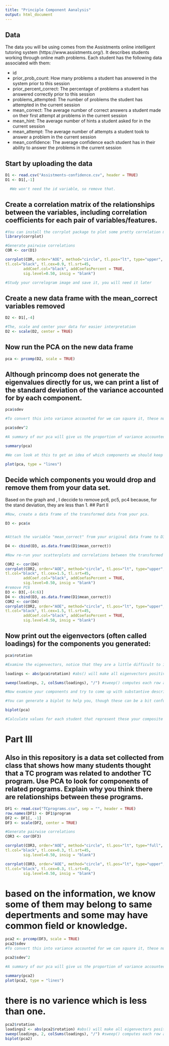 ```yaml
---
title: "Principle Component Aanalysis"
output: html_document
---
```

## Data
The data you will be using comes from the Assistments online intelligent tutoring system (https://www.assistments.org/). It describes students working through online math problems. Each student has the following data associated with them:

- id
- prior_prob_count: How many problems a student has answered in the system prior to this session
- prior_percent_correct: The percentage of problems a student has answered correctly prior to this session
- problems_attempted: The number of problems the student has attempted in the current session
- mean_correct: The average number of correct answers a student made on their first attempt at problems in the current session
- mean_hint: The average number of hints a student asked for in the current session
- mean_attempt: The average number of attempts a student took to answer a problem in the current session
- mean_confidence: The average confidence each student has in their ability to answer the problems in the current session

## Start by uploading the data
```r
D1 <- read.csv("Assistments-confidence.csv", header = TRUE)
D1 <- D1[,-1]

  #We won't need the id variable, so remove that.


```

## Create a correlation matrix of the relationships between the variables, including correlation coefficients for each pair of variables/features.

```r
#You can install the corrplot package to plot some pretty correlation matrices (sometimes called correlograms)
library(corrplot)

#Generate pairwise correlations
COR <- cor(D1)

corrplot(COR, order="AOE", method="circle", tl.pos="lt", type="upper",        
tl.col="black", tl.cex=0.9, tl.srt=45, 
        addCoef.col="black", addCoefasPercent = TRUE,
        sig.level=0.50, insig = "blank")

#Study your correlogram image and save it, you will need it later
```

## Create a new data frame with the mean_correct variables removed

```r
D2 <- D1[,-4]

#The, scale and center your data for easier interpretation
D2 <- scale(D2, center = TRUE)
```

## Now run the PCA on the new data frame

```r
pca <- prcomp(D2, scale = TRUE)
```

## Although princomp does not generate the eigenvalues directly for us, we can print a list of the standard deviation of the variance accounted for by each component.

```r
pca$sdev

#To convert this into variance accounted for we can square it, these numbers are proportional to the eigenvalue

pca$sdev^2

#A summary of our pca will give us the proportion of variance accounted for by each component

summary(pca)

#We can look at this to get an idea of which components we should keep and which we should drop

plot(pca, type = "lines")
```

## Decide which components you would drop and remove them from your data set.
Based on the graph and , I deccide to remove pc6, pc5, pc4 because, for the stand deviation, they are less than 1. 
## Part II

```r
#Now, create a data frame of the transformed data from your pca.

D3 <- pca$x


#Attach the variable "mean_correct" from your original data frame to D3.

D4 <- cbind(D3, as.data.frame(D1$mean_correct))

#Now re-run your scatterplots and correlations between the transformed data and mean_correct. If you had dropped some components would you have lost important infomation about mean_correct?

COR2 <- cor(D4)
corrplot(COR2, order="AOE", method="circle", tl.pos="lt", type="upper",        
tl.col="black", tl.cex=1.5, tl.srt=45, 
        addCoef.col="black", addCoefasPercent = TRUE,
        sig.level=0.50, insig = "blank")
#remove PC6
D3 <- D3[,-(4:6)]
D4 <- cbind(D3, as.data.frame(D1$mean_correct))
COR2 <- cor(D4)
corrplot(COR2, order="AOE", method="circle", tl.pos="lt", type="upper",        
tl.col="black", tl.cex=1.5, tl.srt=45, 
        addCoef.col="black", addCoefasPercent = TRUE,
        sig.level=0.50, insig = "blank")
```
## Now print out the eigenvectors (often called loadings) for the components you generated:

```r
pca$rotation

#Examine the eigenvectors, notice that they are a little difficult to interpret. It is much easier to make sense of them if we make them proportional within each component

loadings <- abs(pca$rotation) #abs() will make all eigenvectors positive

sweep(loadings, 2, colSums(loadings), "/") #sweep() computes each row as a proportion of the column. (There must be a way to do this with dplyr()?)

#Now examine your components and try to come up with substantive descriptions of what some might represent?

#You can generate a biplot to help you, though these can be a bit confusing. They plot the transformed data by the first two components. Therefore, the axes represent the direction of maximum variance. Then mapped onto this point cloud are the original directions of the variables, depicted as red arrows. It is supposed to provide a visualization of which variables "go together". Variables that possibly represent the same underlying construct point in the same direction.  

biplot(pca)

#Calculate values for each student that represent these your composite variables and then create a new correlogram showing their relationship to mean_correct.

```
# Part III  

## Also in this repository is a data set collected from class that shows how many students thought that a TC program was related to andother TC program. Use PCA to look for components of related programs. Explain why you think there are relationships between these programs.
```r
DF1 <- read.csv("TCprograms.csv", sep = "", header = TRUE)
row.names(DF1) <- DF1$program
DF2 <- DF1[, -1]
DF3 <- scale(DF2, center = TRUE)

#Generate pairwise correlations
COR3 <- cor(DF3)

corrplot(COR3, order="AOE", method="circle", tl.pos="lt", type="full",        
tl.col="black", tl.cex=0.3, tl.srt=45, 
        sig.level=0.50, insig = "blank")

```
```r
corrplot(COR3, order="AOE", method="circle", tl.pos="lt", type="upper",        
tl.col="black", tl.cex=0.3, tl.srt=45, 
        sig.level=0.50, insig = "blank")
```
# based on the information, we know some of them may belong to same depertments and some may have common field or knowledge. 

```r
pca2 <- prcomp(DF3, scale = TRUE)
pca2$sdev
#To convert this into variance accounted for we can square it, these numbers are proportional to the eigenvalue

pca2$sdev^2

#A summary of our pca will give us the proportion of variance accounted for by each component

summary(pca2)
plot(pca2, type = "lines")


```
# there is no varience which is less than one. 
```r
pca2$rotation
loadings2 <- abs(pca2$rotation) #abs() will make all eigenvectors positive
sweep(loadings, 2, colSums(loadings), "/") #sweep() computes each row as a proportion of the column. (There must be a way to do this with dplyr()?)
biplot(pca2)
```

